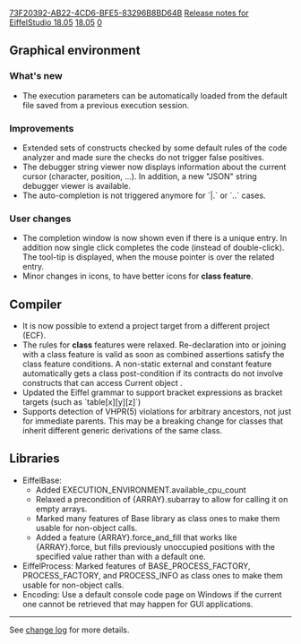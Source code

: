 [[Property:uuid|73F20392-AB22-4CD6-BFE5-83296B8BD64B]]
[[Property:title|Release notes for EiffelStudio 18.05]]
[[Property:link_title|18.05]]
[[Property:weight|0]]

==Graphical environment==
===What's new===
* The execution parameters can be automatically loaded from the default file saved from a previous execution session.

===Improvements===
* Extended sets of constructs checked by some default rules of the code analyzer and made sure the checks do not trigger false positives.
* The debugger string viewer now displays information about the current cursor (character, position, ...). In addition, a new "JSON" string debugger viewer is available.
* The auto-completion is not triggered anymore for `|.`  or  `..` cases.

===User changes===
* The completion window is now shown even if there is a unique entry. In addition now single click completes the code (instead of double-click). The tool-tip is displayed, when the mouse pointer is over the related entry.
* Minor changes in icons, to have better icons for '''class feature'''.

==Compiler==
* It is now possible to extend a project target from a different project (ECF).
* The rules for '''class''' features were relaxed.  Re-declaration into or joining with a class feature is valid as soon as combined assertions satisfy the class feature conditions. A non-static external and constant feature automatically gets a class post-condition if its contracts do not involve constructs that can access Current object .
* Updated the Eiffel grammar to support bracket expressions as bracket targets (such as `table[x][y][z]`)
* Supports detection of VHPR(5) violations for arbitrary ancestors, not just for immediate parents. This may be a breaking change for classes that inherit different generic derivations of the same class.

==Libraries==
* EiffelBase:
** Added EXECUTION_ENVIRONMENT.available_cpu_count
** Relaxed a precondition of {ARRAY}.subarray to allow for calling it on empty arrays.
**Marked many features of Base library as class ones to make them usable for non-object calls.
**Added a feature {ARRAY}.force_and_fill that works like {ARRAY}.force, but fills previously unoccupied positions with the specified value rather than with a default one.
* EiffelProcess: Marked features of BASE_PROCESS_FACTORY, PROCESS_FACTORY, and PROCESS_INFO as class ones to make them usable for non-object calls.
* Encoding: Use a default console code page on Windows if the current one cannot be retrieved that may happen for GUI applications.


----

See [https://dev.eiffel.com/EiffelStudio_18.05_Releases change log] for more details.